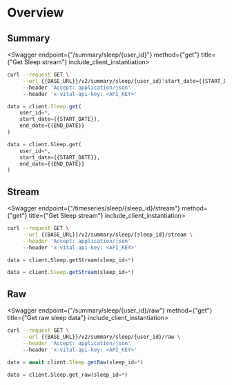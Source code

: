 
# Overview

## Summary

<Swagger endpoint={"/summary/sleep/{user_id}"} method={"get"} title={"Get Sleep stream"} include_client_instantiation>

```bash
curl --request GET \
     --url {{BASE_URL}}/v2/summary/sleep/{user_id}?start_date={{START_DATE}}&end_date={{END_DATE}} \
     --header 'Accept: application/json'
     --header 'x-vital-api-key: <API_KEY>'
```

```js
data = client.Sleep.get(
    user_id=*,
    start_date={{START_DATE}},
    end_date={{END_DATE}}
)
```

```python
data = client.Sleep.get(
    user_id=*,
    start_date={{START_DATE}},
    end_date={{END_DATE}}
)
```

</Swagger>

## Stream

<Swagger endpoint={"/timeseries/sleep/{sleep_id}/stream"} method={"get"} title={"Get Sleep stream"} include_client_instantiation>

```bash
curl --request GET \
     --url {{BASE_URL}}/v2/summary/sleep/{sleep_id}/stream \
     --header 'Accept: application/json'
     --header 'x-vital-api-key: <API_KEY>'
```

```python
data = client.Sleep.getStream(sleep_id=*)
```

```js
data = client.Sleep.getStream(sleep_id=*)
```

</Swagger>

## Raw

<Swagger endpoint={"/summary/sleep/{user_id}/raw"} method={"get"} title={"Get raw sleep data"} include_client_instantiation>

```bash
curl --request GET \
     --url {{BASE_URL}}/v2/summary/sleep/{user_id}/raw \
     --header 'Accept: application/json'
     --header 'x-vital-api-key: <API_KEY>'
```

```js
data = await client.Sleep.getRaw(sleep_id=*)
```

```python
data = client.Sleep.get_raw(sleep_id=*)
```

</Swagger>
